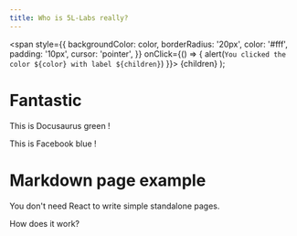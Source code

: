 ```yaml
---
title: Who is 5L-Labs really?
---
```


  <span
    style={{
      backgroundColor: color,
      borderRadius: '20px',
      color: '#fff',
      padding: '10px',
      cursor: 'pointer',
    }}
    onClick={() => {
      alert(`You clicked the color ${color} with label ${children}`)
    }}>
    {children}
  </span>
);

# Fantastic

This is <Highlight color="#25c2a0">Docusaurus green</Highlight> !

This is <Highlight color="#1877F2">Facebook blue</Highlight> !

# Markdown page example

You don't need React to write simple standalone pages.

How does it work?
